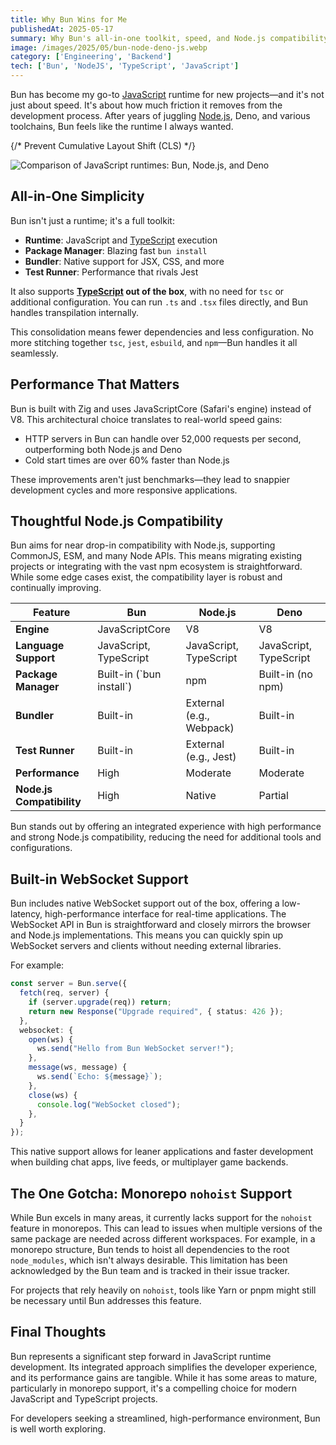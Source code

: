 ```yaml
---
title: Why Bun Wins for Me
publishedAt: 2025-05-17
summary: Why Bun's all-in-one toolkit, speed, and Node.js compatibility make it my preferred JavaScript runtime
image: /images/2025/05/bun-node-deno-js.webp
category: ['Engineering', 'Backend']
tech: ['Bun', 'NodeJS', 'TypeScript', 'JavaScript']
---
```


Bun has become my go-to [JavaScript](/tech/javascript) runtime for new projects—and it's not just about speed. It's about how much friction it removes from the development process. After years of juggling [Node.js](/tech/nodejs), Deno, and various toolchains, Bun feels like the runtime I always wanted.

{/* Prevent Cumulative Layout Shift (CLS) */}
<div className="min-h-[300px]">
  <img 
    src="/images/2025/05/bun-node-deno-js.webp"
    alt="Comparison of JavaScript runtimes: Bun, Node.js, and Deno"
    className="w-full"
  />
</div>

## All-in-One Simplicity

Bun isn't just a runtime; it's a full toolkit:

- **Runtime**: JavaScript and [TypeScript](/tech/typescript) execution
- **Package Manager**: Blazing fast `bun install`
- **Bundler**: Native support for JSX, CSS, and more
- **Test Runner**: Performance that rivals Jest

It also supports **[TypeScript](/tech/typescript) out of the box**, with no need for `tsc` or additional configuration. You can run `.ts` and `.tsx` files directly, and Bun handles transpilation internally.

This consolidation means fewer dependencies and less configuration. No more stitching together `tsc`, `jest`, `esbuild`, and `npm`—Bun handles it all seamlessly.

## Performance That Matters

Bun is built with Zig and uses JavaScriptCore (Safari's engine) instead of V8. This architectural choice translates to real-world speed gains:

- HTTP servers in Bun can handle over 52,000 requests per second, outperforming both Node.js and Deno
- Cold start times are over 60% faster than Node.js

These improvements aren't just benchmarks—they lead to snappier development cycles and more responsive applications.

## Thoughtful Node.js Compatibility

Bun aims for near drop-in compatibility with Node.js, supporting CommonJS, ESM, and many Node APIs. This means migrating existing projects or integrating with the vast npm ecosystem is straightforward. While some edge cases exist, the compatibility layer is robust and continually improving.

<div className="overflow-x-auto">
  <table>
    <thead>
      <tr>
        <th>Feature</th>
        <th>Bun</th>
        <th>Node.js</th>
        <th>Deno</th>
      </tr>
    </thead>
    <tbody>
      <tr>
        <td><strong>Engine</strong></td>
        <td>JavaScriptCore</td>
        <td>V8</td>
        <td>V8</td>
      </tr>
      <tr>
        <td><strong>Language Support</strong></td>
        <td>JavaScript, TypeScript</td>
        <td>JavaScript, TypeScript</td>
        <td>JavaScript, TypeScript</td>
      </tr>
      <tr>
        <td><strong>Package Manager</strong></td>
        <td>Built-in (`bun install`)</td>
        <td>npm</td>
        <td>Built-in (no npm)</td>
      </tr>
      <tr>
        <td><strong>Bundler</strong></td>
        <td>Built-in</td>
        <td>External (e.g., Webpack)</td>
        <td>Built-in</td>
      </tr>
      <tr>
        <td><strong>Test Runner</strong></td>
        <td>Built-in</td>
        <td>External (e.g., Jest)</td>
        <td>Built-in</td>
      </tr>
      <tr>
        <td><strong>Performance</strong></td>
        <td>High</td>
        <td>Moderate</td>
        <td>Moderate</td>
      </tr>
      <tr>
        <td><strong>Node.js Compatibility</strong></td>
        <td>High</td>
        <td>Native</td>
        <td>Partial</td>
      </tr>
    </tbody>
  </table>
</div>

Bun stands out by offering an integrated experience with high performance and strong Node.js compatibility, reducing the need for additional tools and configurations.

## Built-in WebSocket Support

Bun includes native WebSocket support out of the box, offering a low-latency, high-performance interface for real-time applications. The WebSocket API in Bun is straightforward and closely mirrors the browser and Node.js implementations. This means you can quickly spin up WebSocket servers and clients without needing external libraries.

For example:

```ts
const server = Bun.serve({
  fetch(req, server) {
    if (server.upgrade(req)) return;
    return new Response("Upgrade required", { status: 426 });
  },
  websocket: {
    open(ws) {
      ws.send("Hello from Bun WebSocket server!");
    },
    message(ws, message) {
      ws.send(`Echo: ${message}`);
    },
    close(ws) {
      console.log("WebSocket closed");
    },
  }
});
```

This native support allows for leaner applications and faster development when building chat apps, live feeds, or multiplayer game backends.

## The One Gotcha: Monorepo `nohoist` Support

While Bun excels in many areas, it currently lacks support for the `nohoist` feature in monorepos. This can lead to issues when multiple versions of the same package are needed across different workspaces. For example, in a monorepo structure, Bun tends to hoist all dependencies to the root `node_modules`, which isn't always desirable. This limitation has been acknowledged by the Bun team and is tracked in their issue tracker.

For projects that rely heavily on `nohoist`, tools like Yarn or pnpm might still be necessary until Bun addresses this feature.



## Final Thoughts

Bun represents a significant step forward in JavaScript runtime development. Its integrated approach simplifies the developer experience, and its performance gains are tangible. While it has some areas to mature, particularly in monorepo support, it's a compelling choice for modern JavaScript and TypeScript projects.

For developers seeking a streamlined, high-performance environment, Bun is well worth exploring.

